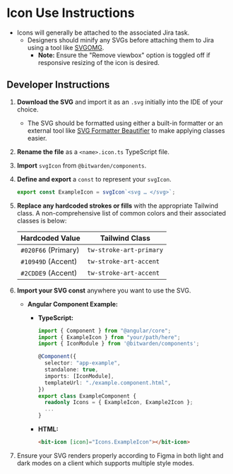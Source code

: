 

<Meta of={stories} />

# Icon Use Instructions

- Icons will generally be attached to the associated Jira task.
  - Designers should minify any SVGs before attaching them to Jira using a tool like
    [SVGOMG](https://jakearchibald.github.io/svgomg/).
    - **Note:** Ensure the "Remove viewbox" option is toggled off if responsive resizing of the icon
      is desired.

## Developer Instructions

1. **Download the SVG** and import it as an `.svg` initially into the IDE of your choice.

   - The SVG should be formatted using either a built-in formatter or an external tool like
     [SVG Formatter Beautifier](https://codebeautify.org/svg-formatter-beautifier) to make applying
     classes easier.

2. **Rename the file** as a `<name>.icon.ts` TypeScript file.

3. **Import** `svgIcon` from `@bitwarden/components`.

4. **Define and export** a `const` to represent your `svgIcon`.

   ```typescript
   export const ExampleIcon = svgIcon`<svg … </svg>`;
   ```

5. **Replace any hardcoded strokes or fills** with the appropriate Tailwind class. A
   non-comprehensive list of common colors and their associated classes is below:

   | Hardcoded Value     | Tailwind Class          |
   | ------------------- | ----------------------- |
   | `#020F66` (Primary) | `tw-stroke-art-primary` |
   | `#10949D` (Accent)  | `tw-stroke-art-accent`  |
   | `#2CDDE9` (Accent)  | `tw-stroke-art-accent`  |

6. **Import your SVG const** anywhere you want to use the SVG.

   - **Angular Component Example:**

     - **TypeScript:**

       ```typescript
       import { Component } from "@angular/core";
       import { ExampleIcon } from "your/path/here";
       import { IconModule } from '@bitwarden/components';

       @Component({
         selector: "app-example",
         standalone: true,
         imports: [IconModule],
         templateUrl: "./example.component.html",
       })
       export class ExampleComponent {
         readonly Icons = { ExampleIcon, Example2Icon };
         ...
       }
       ```

     - **HTML:**
       ```html
       <bit-icon [icon]="Icons.ExampleIcon"></bit-icon>
       ```

7. Ensure your SVG renders properly according to Figma in both light and dark modes on a client
   which supports multiple style modes.

